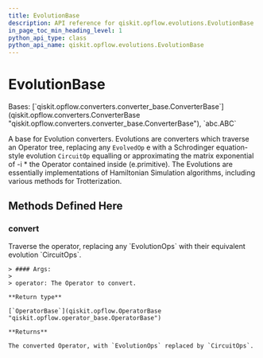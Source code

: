 ```yaml
---
title: EvolutionBase
description: API reference for qiskit.opflow.evolutions.EvolutionBase
in_page_toc_min_heading_level: 1
python_api_type: class
python_api_name: qiskit.opflow.evolutions.EvolutionBase
---
```


# EvolutionBase

<Class id="qiskit.opflow.evolutions.EvolutionBase" github="https://github.com/qiskit/qiskit/tree/stable/0.22/qiskit/opflow/evolutions/evolution_base.py" signature="EvolutionBase">
  Bases: [`qiskit.opflow.converters.converter_base.ConverterBase`](qiskit.opflow.converters.ConverterBase "qiskit.opflow.converters.converter_base.ConverterBase"), `abc.ABC`

  A base for Evolution converters. Evolutions are converters which traverse an Operator tree, replacing any `EvolvedOp` e with a Schrodinger equation-style evolution `CircuitOp` equalling or approximating the matrix exponential of -i \* the Operator contained inside (e.primitive). The Evolutions are essentially implementations of Hamiltonian Simulation algorithms, including various methods for Trotterization.

  ## Methods Defined Here

  ### convert

  <Function id="qiskit.opflow.evolutions.EvolutionBase.convert" signature="abstract EvolutionBase.convert(operator)">
    Traverse the operator, replacing any `EvolutionOps` with their equivalent evolution `CircuitOps`.

    > #### Args:
    >
    > operator: The Operator to convert.

    **Return type**

    [`OperatorBase`](qiskit.opflow.OperatorBase "qiskit.opflow.operator_base.OperatorBase")

    **Returns**

    The converted Operator, with `EvolutionOps` replaced by `CircuitOps`.
  </Function>
</Class>

